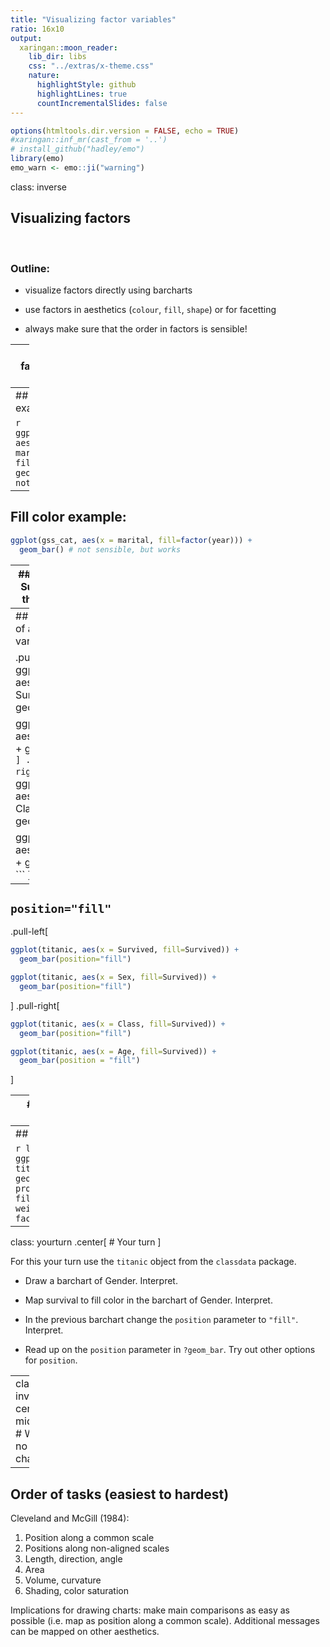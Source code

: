 ```yaml
---
title: "Visualizing factor variables"
ratio: 16x10
output:
  xaringan::moon_reader:
    lib_dir: libs
    css: "../extras/x-theme.css"
    nature:
      highlightStyle: github
      highlightLines: true
      countIncrementalSlides: false
---
```


```r
options(htmltools.dir.version = FALSE, echo = TRUE)
#xaringan::inf_mr(cast_from = '..') 
# install_github("hadley/emo")
library(emo)
emo_warn <- emo::ji("warning")
```
class: inverse

## Visualizing factors 

<br/>

### Outline:

- visualize factors directly using barcharts  

- use factors in aesthetics (`colour`, `fill`, `shape`) or for facetting  

- always make sure that the order in factors is sensible!

---
## Note: factors for fill color

In area plots (e.g. histograms & barcharts) use aesthetic `fill` for <br>showing colored areas.

Only factor variables can be mapped to `fill`

---
## Fill color example: 

```r
ggplot(gss_cat, aes(x = marital, fill=year)) + 
  geom_bar() # nothing happens
```

---
## Fill color example: 


```r
ggplot(gss_cat, aes(x = marital, fill=factor(year))) + 
  geom_bar() # not sensible, but works
```

---
## Example: Survival on the Titanic

The object `titanic` is a table of a break down of survival of passengers and crew on board the Titanic by gender and age.

```r
library(classdata)
data("Titanic", package = "classdata")
head(titanic)
```

---
## Barcharts of all variables

.pull-left[
```r
ggplot(titanic, aes(x = Survived)) + 
  geom_bar()

ggplot(titanic, aes(x = Sex)) + 
  geom_bar()
```
]
.pull-right[
```r
ggplot(titanic, aes(x = Class)) + 
  geom_bar()

ggplot(titanic, aes(x = Age)) + 
  geom_bar()
```
]

---
## `position="fill"`

.pull-left[
```r
ggplot(titanic, aes(x = Survived, fill=Survived)) + 
  geom_bar(position="fill")

ggplot(titanic, aes(x = Sex, fill=Survived)) + 
  geom_bar(position="fill")
```
]
.pull-right[
```r
ggplot(titanic, aes(x = Class, fill=Survived)) + 
  geom_bar(position="fill")

ggplot(titanic, aes(x = Age, fill=Survived)) + 
  geom_bar(position = "fill")
```
]

---
## Two and more factor variables

Besides facetting and position, use **mosaic plots**  

- there are extension packages for `ggplot2`, e.g. `ggmosaic`

---
## Mosaicplots

```r
library(ggmosaic)
ggplot(data = titanic)  + 
  geom_mosaic(aes(x = product(Sex), fill=Survived, weight=1)) +
  facet_grid(Age~Class)
```

---
class: yourturn
.center[
# Your turn 
]

For this your turn use the `titanic` object from the `classdata` package. 

- Draw a barchart of Gender. Interpret.

- Map survival to fill color in the barchart of Gender. Interpret.

- In the previous barchart change the `position` parameter to `"fill"`. Interpret.

- Read up on the `position` parameter in `?geom_bar`. Try out other options for `position`.

---
class: inverse, center, middle
# Why no pie charts?

---
## Order of tasks (easiest to hardest)

Cleveland and McGill (1984):

1. Position along a common scale
2. Positions along non-aligned scales
3. Length, direction, angle
6. Area
7. Volume, curvature
9. Shading, color saturation

Implications for drawing charts: make main comparisons as easy as possible (i.e. map as position along a common scale). Additional messages can be mapped on other aesthetics.
